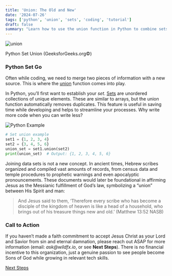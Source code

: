 ```yaml
---
title: 'Union: The Old and New'
date: '2024-07-26'
tags: ['python', 'union', 'sets', 'coding', 'tutorial']
draft: false
summary: "Learn how to use the union function in Python to combine sets efficiently."
---
```


<div style={{ textAlign: 'center', display: 'flex', flexDirection: 'column', alignItems: 'center' }}>
  <img src="https://substack-post-media.s3.amazonaws.com/public/images/fdf698fa-958e-492e-b68e-917b5dc8fd55_338x325.jpeg" alt="union" style={{ maxWidth: '100%' }} />
  <p>Python Set Union (GeeksforGeeks.org©)</p>
</div>

### Python Set Go

Often while coding, we need to merge two pieces of information with a new source. This is where the [union](https://www.w3schools.com/python/ref_set_union.asp) function comes into play.

In Python, you’ll first want to establish your _set_. [Sets](https://www.geeksforgeeks.org/union-function-python/#) are unordered collections of unique elements. These are similar to arrays, but the union function automatically removes duplicates. This feature is useful in saving time while developing and helps to streamline your processes. Why write more code when you can write less?

![Python Example](https://substack-post-media.s3.amazonaws.com/public/images/b52ae0f7-dd92-4586-bcdb-8e41253dff20_800x576.gif)

```python
# Set union example
set1 = {1, 2, 3, 4}
set2 = {3, 4, 5, 6}
union_set = set1.union(set2)
print(union_set)  # Output: {1, 2, 3, 4, 5, 6}
```

Joining data sets is not a new concept. In ancient times, Hebrew scribes organized and compiled vast amounts of records, from census data and temple procedures to prophetic warnings and even apocalyptic pronouncements. These documents would later be foundational in affirming Jesus as the Messianic fulfillment of God’s law, symbolizing a “union” between His Spirit and man:

> And Jesus said to them, ‘Therefore every scribe who has become a disciple of the kingdom of heaven is like a head of a household, who brings out of his treasure things new and old.’ (Matthew 13:52 NASB)

### Call to Action

If you haven’t made a faith commitment to accept Jesus Christ as your Lord and Savior from sin and eternal damnation, please reach out ASAP for more information (email: _ask@wildfx.io_, or see **Next Steps**). There is no financial incentive to this organization, just a genuine passion to see people become Sons of God while growing in relevant tech skills.

[Next Steps](https://www.gotquestions.org/new-Christian.html)
